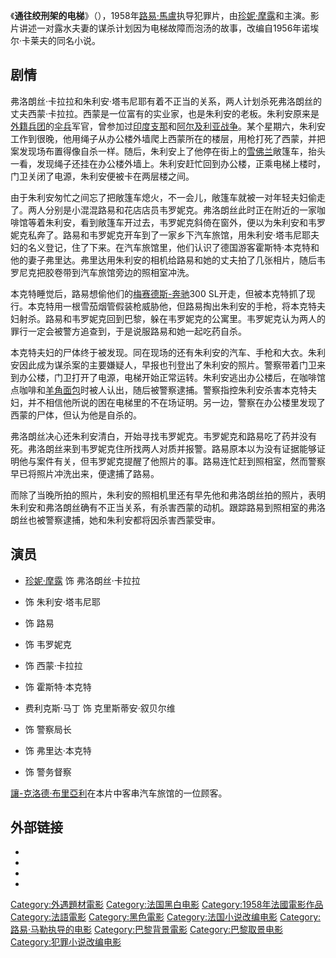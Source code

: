 {{Unreferenced|time=2020-07-05T06:19:55+00:00}}
{{NoteTA
|G1=Show
|G2=Movie
}}
{{For|2010年日本翻拍电影|死刑台與電梯 (2010年電影)}}
{{Infobox film
| name           = 通往绞刑架的电梯<br>''Ascenseur pour l'échafaud''
| director       = [[路易·馬盧|路易·馬盧]]
| producer       = 让·蒂利耶
| screenplay     = 路易·馬盧<br/>{{tsl|en|Roger Nimier|罗歇·尼米耶}}
| based_on       = 诺埃尔·卡莱夫《通往绞刑架的电梯》
| starring       = [[珍妮·摩露|珍妮·摩露]]<br/>{{tsl|en|Maurice Ronet|莫里斯·罗内}}<br/>{{tsl|en|Georges Poujouly|乔治·普茹利}}<br/>{{tsl|en|Yori Bertin|尤瑞·拜尔廷}}<br/>{{tsl|en|Jean Wall|吉恩·沃尔}}<br/>{{tsl|en|Iván Petrovich|伊万·彼得罗维奇}}<br/>费利克斯·马丁<br/>{{tsl|en|Lino Ventura|利诺·文图拉}}
| music          = [[邁爾士·戴維斯|邁爾士·戴維斯]]
| cinematography = {{tsl|en|Henri Decaë|亨利·达西}}
| editing        = 莱奥尼德·阿扎尔
| distributor    = Lux Compagnie Cinématographique de France
| released       = {{film date|1958|1|29|df=yes}}
| runtime        = 88分钟
| country        = 法国
| language       = 法语
}}

《'''通往绞刑架的电梯'''》（{{lang-fr|''Ascenseur pour l'échafaud''}}），1958年[[路易·馬盧|路易·馬盧]]执导犯罪片，由[[珍妮·摩露|珍妮·摩露]]和{{tsl|en|Maurice Ronet|莫里斯·罗内}}主演。影片讲述一对露水夫妻的谋杀计划因为电梯故障而泡汤的故事，改编自1956年诺埃尔·卡莱夫的同名小说。

==剧情==
弗洛朗丝·卡拉拉和朱利安·塔韦尼耶有着不正当的关系，两人计划杀死弗洛朗丝的丈夫西蒙·卡拉拉。西蒙是一位富有的实业家，也是朱利安的老板。朱利安原来是[[法国外籍兵团|外籍兵团]]的[[伞兵|伞兵]]军官，曾参加过[[印度支那战争|印度支那]]和[[阿尔及利亚战争|阿尔及利亚战争]]。某个星期六，朱利安工作到很晚，他用绳子从办公楼外墙爬上西蒙所在的楼层，用枪打死了西蒙，并把案发现场布置得像自杀一样。随后，朱利安上了他停在街上的[[雪佛兰|雪佛兰]]敞篷车，抬头一看，发现绳子还挂在办公楼外墙上。朱利安赶忙回到办公楼，正乘电梯上楼时，门卫关闭了电源，朱利安便被卡在两层楼之间。

由于朱利安匆忙之间忘了把敞篷车熄火，不一会儿，敞篷车就被一对年轻夫妇偷走了。两人分别是小混混路易和花店店员韦罗妮克。弗洛朗丝此时正在附近的一家咖啡馆等着朱利安，看到敞篷车开过去，韦罗妮克斜倚在窗外，便以为朱利安和韦罗妮克私奔了。路易和韦罗妮克开车到了一家乡下汽车旅馆，用朱利安·塔韦尼耶夫妇的名义登记，住了下来。在汽车旅馆里，他们认识了德国游客霍斯特·本克特和他的妻子弗里达。弗里达用朱利安的相机给路易和她的丈夫拍了几张相片，随后韦罗尼克把胶卷带到汽车旅馆旁边的照相室冲洗。

本克特睡觉后，路易想偷他们的[[梅赛德斯-奔驰|梅赛德斯-奔驰]]300 SL开走，但被本克特抓了现行。本克特用一根雪茄烟管假装枪威胁他，但路易掏出朱利安的手枪，将本克特夫妇射杀。路易和韦罗妮克回到巴黎，躲在韦罗妮克的公寓里。韦罗妮克认为两人的罪行一定会被警方追查到，于是说服路易和她一起吃药自杀。

本克特夫妇的尸体终于被发现。同在现场的还有朱利安的汽车、手枪和大衣。朱利安因此成为谋杀案的主要嫌疑人，早报也刊登出了朱利安的照片。警察带着门卫来到办公楼，门卫打开了电源，电梯开始正常运转。朱利安逃出办公楼后，在咖啡馆点咖啡和[[羊角面包|羊角面包]]时被人认出，随后被警察逮捕。警察指控朱利安杀害本克特夫妇，并不相信他所说的困在电梯里的不在场证明。另一边，警察在办公楼里发现了西蒙的尸体，但认为他是自杀的。

弗洛朗丝决心还朱利安清白，开始寻找韦罗妮克。韦罗妮克和路易吃了药并没有死。弗洛朗丝来到韦罗妮克住所找两人对质并报警。路易原本以为没有证据能够证明他与案件有关，但韦罗妮克提醒了他照片的事。路易连忙赶到照相室，然而警察早已将照片冲洗出来，便逮捕了路易。

而除了当晚所拍的照片，朱利安的照相机里还有早先他和弗洛朗丝拍的照片，表明朱利安和弗洛朗丝确有不正当关系，有杀害西蒙的动机。跟踪路易到照相室的弗洛朗丝也被警察逮捕，她和朱利安都将因杀害西蒙受审。

==演员==
* [[珍妮·摩露|珍妮·摩露]] 饰 弗洛朗丝·卡拉拉
* {{tsl|en|Maurice Ronet|莫里斯·罗内}} 饰 朱利安·塔韦尼耶
* {{tsl|en|Georges Poujouly|乔治·普茹利}} 饰 路易
* {{tsl|en|Yori Bertin|尤瑞·拜尔廷}} 饰 韦罗妮克
* {{tsl|en|Jean Wall|吉恩·沃尔}} 饰 西蒙·卡拉拉
* {{tsl|en|Iván Petrovich|伊万·彼得罗维奇}} 饰 霍斯特·本克特
* 费利克斯·马丁 饰 克里斯蒂安·叙贝尔维
* {{tsl|en|Lino Ventura|利诺·文图拉}} 饰 警察局长
* {{tsl|en|Elga Andersen|埃尔加·安德森}} 饰 弗里达·本克特
* {{tsl|en|Charles Denner|查尔斯·丹纳}} 饰 警务督察

[[讓-克洛德·布里亞利|讓-克洛德·布里亞利]]在本片中客串汽车旅馆的一位顾客。

==外部链接==
* {{Douban|1394342}}
* {{IMDb title|0051378}}
* {{Rotten-tomatoes|elevator_to_the_gallows}}
* {{Amg movie|18507}}

{{Authority control}}
{{DEFAULTSORT:Ascenseur pour l'échafaud}}
[[Category:外遇題材電影|Category:外遇題材電影]]
[[Category:法国黑白电影|Category:法国黑白电影]]
[[Category:1958年法國電影作品|Category:1958年法國電影作品]]
[[Category:法語電影|Category:法語電影]]
[[Category:黑色電影|Category:黑色電影]]
[[Category:法国小说改编电影|Category:法国小说改编电影]]
[[Category:路易·马勒执导的电影|Category:路易·马勒执导的电影]]
[[Category:巴黎背景電影|Category:巴黎背景電影]]
[[Category:巴黎取景电影|Category:巴黎取景电影]]
[[Category:犯罪小说改编电影|Category:犯罪小说改编电影]]